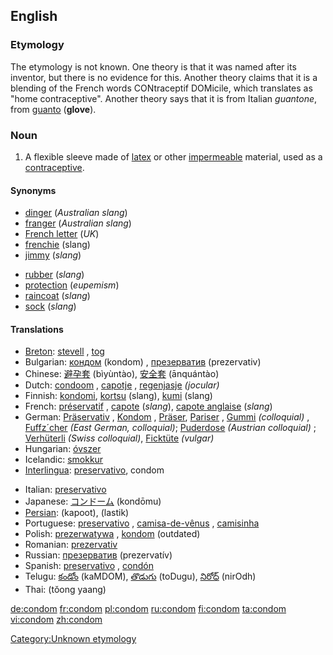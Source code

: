 ==English==

===Etymology===
The etymology is not known. One theory is that it was named after its inventor, but there is no evidence for this. Another theory claims that it is a blending of the French words CONtraceptif DOMicile, which translates as "home contraceptive". Another theory says that it is from Italian ''guantone'', from [[guanto]] ('''glove''').
[[Category:Unknown etymology]]

===Noun===
{{en-noun}}

# A flexible sleeve made of [[latex]] or other [[impermeable]] material, used as a [[contraceptive]].

====Synonyms====
{{top}}
*[[dinger]] (''Australian slang'')<!--haven't heard this since I was a kid though-->
*[[franger]] (''Australian slang'')
*[[French letter]] (''UK'')
*[[frenchie]] (slang)
*[[jimmy]] (''slang'')<!--where? not in collins or encarta-->
{{mid}}
*[[rubber]] (''slang'')
*[[protection]] (''eupemism'')
*[[raincoat]] (''slang'')<!--where?-->
*[[sock]] (''slang'')<!--where?-->
{{bottom}}

====Translations====
{{top}}
*[[Breton]]: [[stevell]] {{f}}, [[tog]] {{m}}
*Bulgarian: [[кондом]] (kondom) {{m}}, [[презерватив]] (prezervativ) {{m}}
*Chinese: [[避孕套]] (bìyùntào), [[安全套]] (ānquántào)
*Dutch: [[condoom]] {{m}}, [[capotje]] {{n}}, [[regenjasje]] {{n}} ''(jocular)''
*Finnish: [[kondomi]], [[kortsu]] (slang), [[kumi]] (slang)
*French: [[préservatif]] {{m}}, [[capote]] {{f}} (''slang''), [[capote anglaise]] {{f}} (''slang'')
*German: [[Präservativ]] {{n}}, [[Kondom]] {{n}}, [[Präser]], [[Pariser]] , [[Gummi]] ''(colloquial)'' {{n}}, [[Fuffz´cher]] ''(East German, colloquial)''; [[Puderdose]] ''(Austrian colloquial)'' {{f}}; [[Verhüterli]] ''(Swiss colloquial)'', [[Ficktüte]] {{f}} ''(vulgar)''
*Hungarian: [[óvszer]]
*Icelandic: [[smokkur]]
*[[Interlingua]]: [[preservativo]], condom
{{mid}}
*Italian: [[preservativo]] {{m}}
*Japanese: [[コンドーム]] (kondōmu)
*[[Persian]]: {{FAchar|[[کاپوت]]}} (kapoot), {{FAchar|[[لاستیک]]}} (lastik)
*Portuguese: [[preservativo]] {{m}}, [[camisa-de-vênus]] {{f}}, [[camisinha]] {{f}}
*Polish: [[prezerwatywa]] {{f}}, [[kondom]] {{m}} (outdated)
*Romanian: [[prezervativ]] {{n}}
*Russian: [[презерватив]] (prezervatív) {{m}}
*Spanish: [[preservativo]] {{m}}, [[condón]] {{m}}
*Telugu: [[కండోం]] (kaMDOM), [[తొడుగు]] (toDugu), [[నిరోధ్]] (nirOdh)
*Thai: {{THchar|[[ถุงยาง]]}} (tŏong yaang)
{{bottom}}

[[de:condom]]
[[fr:condom]]
[[pl:condom]]
[[ru:condom]]
[[fi:condom]]
[[ta:condom]]
[[vi:condom]]
[[zh:condom]]